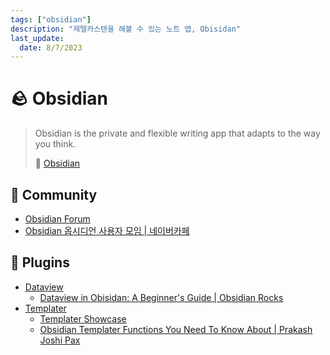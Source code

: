 ```yaml
---
tags: ["obsidian"]
description: "제텔카스텐을 해볼 수 있는 노트 앱, Obisidan"
last_update:
  date: 8/7/2023
---
```


# 🪨 Obsidian

> Obsidian is the private and flexible writing app that adapts to the way you think.
>
> 🔗 [Obsidian](https://obsidian.md/)


## 💬 Community

- [Obsidian Forum](https://forum.obsidian.md/)
- [Obsidian 옵시디언 사용자 모임 | 네이버카페](https://cafe.naver.com/obsidianary)

## 🔌 Plugins

- [Dataview](https://blacksmithgu.github.io/obsidian-dataview/)
  - [Dataview in Obisidan: A Beginner's Guide | Obsidian Rocks](https://obsidian.rocks/dataview-in-obsidian-a-beginners-guide/)
- [Templater](https://silentvoid13.github.io/Templater/)
  - [Templater Showcase](https://github.com/SilentVoid13/Templater/discussions/categories/templates-showcase)
  - [Obsidian Templater Functions You Need To Know About | Prakash Joshi Pax](https://beingpax.medium.com/useful-obsidian-templater-functions-you-need-to-know-about-b24a1e3bcfec)
